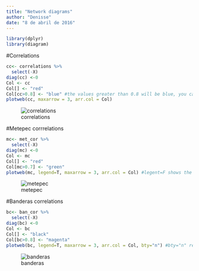 ```yaml
---
title: "Network diagrams"
author: "Denisse"
date: "8 de abril de 2016"
---
```


```r
library(dplyr)
library(diagram)
```

#Correlations

```r
cc<- correlations %>%
  select(-X)
diag(cc) <-0
Col <- cc
Col[] <- "red"
Col[cc>0.8] <- "blue" #the values greater than 0.8 will be blue, you can change this value ever than you want...
plotweb(cc, maxarrow = 3, arr.col = Col)
```


![correlations](correlations.png)


#Metepec corrrelations

```r
mc<- met_cor %>%
  select(-X)
diag(mc) <-0
Col <- mc
Col[] <- "red"
Col[mc>0.7] <- "green"
plotweb(mc, legend=T, maxarrow = 3, arr.col = Col) #legent=F shows the higher and lower value
```
![metepec](met_cor.png)


#Banderas correlations

```r
bc<- ban_cor %>%
  select(-X)
diag(bc) <-0
Col <- bc
Col[] <- "black"
Col[bc>0.8] <- "magenta"
plotweb(bc, legend=T, maxarrow = 3, arr.col = Col, bty="n") #bty="n" removes the contour
```
![banderas](ban_cor.png)
